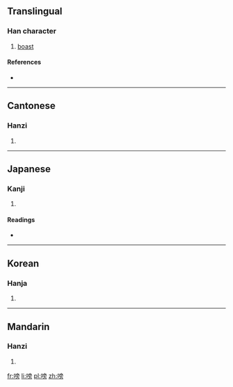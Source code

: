 ==Translingual==

===Han character===
{{Han char|rn=30|rad=口|as=10|sn=13|four=6002<sub>7</sub>|canj=口卜月尸 (RYBS)}}

# [[boast]]

====References====
* {{Han ref|kx=0202.390|dkj=04083|dj=0425.190|hdz=10670.070|uh=55D9|ud=21977|bh=DCDF|bd=56543}}

----

==Cantonese==

===Hanzi===
{{yue-hanzi|jyut=|y=pong3}}

# {{defn|lang=yue|sort=口10}}

----

==Japanese==

===Kanji===
{{ja-kanji|grade=|rs=口10}}

# {{defn|lang=ja|sort=口10}}

====Readings====
* {{ja-readings|on=[[ほう]] (hō)|kun=[[うたう]] (utau)}}

----

==Korean==

===Hanja===
{{ko-hanja|hangeul=방|rv=bang|mr=pang}}

# {{defn|lang=ko|sort=口10}}

----

==Mandarin==

===Hanzi===
{{cmn-hanzi|pin=[[pǎng]] ([[pang3]])|wg=p'ang<sup>3</sup>}}

# {{defn|lang=cmn|sort=口10}}

[[fr:嗙]]
[[li:嗙]]
[[pl:嗙]]
[[zh:嗙]]